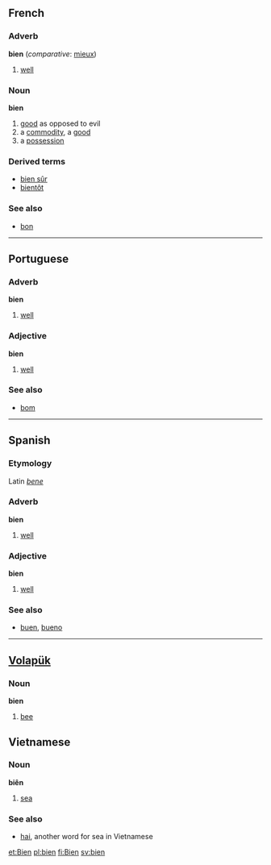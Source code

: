 == French ==
=== Adverb ===
'''bien''' (''comparative'': [[mieux]])

# [[well]]

=== Noun ===
'''bien'''<!-- gender? -->

# [[good]] as opposed to evil
# a [[commodity]], a [[good]]
# a [[possession]]

===Derived terms===
*[[bien sûr]]
*[[bientôt]]

===See also===
*[[bon]]

----

== Portuguese ==
=== Adverb ===
'''bien'''

# [[well]]

=== Adjective ===
'''bien'''

# [[well]]

===See also===
*[[bom]]

----

== Spanish ==
===Etymology===
Latin ''[[bene]]''

=== Adverb ===
'''bien'''

# [[well]]

=== Adjective ===
'''bien'''

# [[well]]

===See also===
*[[buen]], [[bueno]]

----

== [[Volapük]] == 
=== Noun === 
'''bien'''

# [[bee]]

== Vietnamese ==
=== Noun ===
'''biên'''<!-- question mark on ê, where is it? -->

# [[sea]] 
===See also===
*[[hai]], another word for sea in Vietnamese<!-- question mark on a, where is it? -->

[[et:Bien]]
[[pl:bien]]
[[fi:Bien]]
[[sv:bien]]